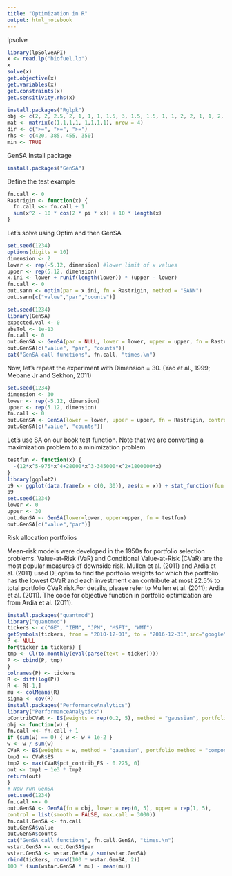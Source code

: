 ```yaml
---
title: "Optimization in R"
output: html_notebook
---
```


lpsolve
```r
library(lpSolveAPI)
x <- read.lp("biofuel.lp")
x
solve(x)
get.objective(x)
get.variables(x)
get.constraints(x)
get.sensitivity.rhs(x)

install.packages("Rglpk")
obj <- c(2, 2, 2.5, 2, 1, 1, 1, 1.5, 3, 1.5, 1.5, 1, 1, 2, 2, 1, 1, 2, 2, 2.5, 2.5)
mat <- matrix(c(1,1,1,1, 1,1,1,1), nrow = 4)
dir <- c(">=", ">=", ">=")
rhs <- c(420, 385, 455, 350)
min <- TRUE


```

GenSA
Install package 
```r
install.packages("GenSA")
```
Define the test example
```r
fn.call <- 0
Rastrigin <- function(x) {
  fn.call <<- fn.call + 1
  sum(x^2 - 10 * cos(2 * pi * x)) + 10 * length(x)
}
```

Let's solve using Optim and then GenSA
```r
set.seed(1234)
options(digits = 10)
dimension <- 2
lower <- rep(-5.12, dimension) #lower limit of x values
upper <- rep(5.12, dimension)
x.ini <- lower + runif(length(lower)) * (upper - lower)
fn.call <- 0
out.sann <- optim(par = x.ini, fn = Rastrigin, method = "SANN") 
out.sann[c("value","par","counts")]
```
```r
set.seed(1234)
library(GenSA)
expected.val <- 0
absTol <- 1e-13
fn.call <- 0
out.GenSA <- GenSA(par = NULL, lower = lower, upper = upper, fn = Rastrigin, control = list(threshold.stop = expected.val + absTol))
out.GenSA[c("value", "par", "counts")]
cat("GenSA call functions", fn.call, "times.\n")
```
Now, let's repeat the experiment with Dimension = 30.  (Yao et al., 1999; Mebane Jr and Sekhon, 2011)
```r
set.seed(1234)
dimension <- 30
lower <- rep(-5.12, dimension)
upper <- rep(5.12, dimension)
fn.call <- 0
out.GenSA <- GenSA(lower = lower, upper = upper, fn = Rastrigin, control = list(max.time=5, verbose=TRUE))
out.GenSA[c("value", "counts")]
```
Let's use SA on our book test function. Note that we are converting a
maximization problem to a minimization problem

```r
testfun <- function(x) {
  -(12*x^5-975*x^4+28000*x^3-345000*x^2+1800000*x)
}
library(ggplot2)
p9 <- ggplot(data.frame(x = c(0, 30)), aes(x = x)) + stat_function(fun = testfun)
p9
set.seed(1234)
lower <- 0
upper <- 30
out.GenSA <- GenSA(lower=lower, upper=upper, fn = testfun)
out.GenSA[c("value","par")]

```
Risk allocation portfolios

Mean-risk models were developed in the 1950s for portfolio selection problems. Value-at-Risk (VaR) and Conditional Value-at-Risk (CVaR) are the most popular measures of downside risk. Mullen et al. (2011) and Ardia et al. (2011) used DEoptim to find the portfolio weights for which the portfolio has the lowest CVaR and each investment can contribute at most 22.5% to total portfolio CVaR risk.For details, please refer to Mullen et al. (2011); Ardia et al. (2011). The code for objective function in portfolio optimization are from Ardia et al. (2011).
```r
install.packages("quantmod")
library("quantmod")
tickers <- c("GE", "IBM", "JPM", "MSFT", "WMT")
getSymbols(tickers, from = "2010-12-01", to = "2016-12-31",src="google")
P <- NULL
for(ticker in tickers) {
tmp <- Cl(to.monthly(eval(parse(text = ticker))))
P <- cbind(P, tmp)
}
colnames(P) <- tickers
R <- diff(log(P))
R <- R[-1,]
mu <- colMeans(R)
sigma <- cov(R)
install.packages("PerformanceAnalytics")
library("PerformanceAnalytics")
pContribCVaR <- ES(weights = rep(0.2, 5), method = "gaussian", portfolio_method = "component", mu = mu, sigma = sigma)$pct_contrib_ES
obj <- function(w) {
fn.call <<- fn.call + 1
if (sum(w) == 0) { w <- w + 1e-2 }
w <- w / sum(w)
CVaR <- ES(weights = w, method = "gaussian", portfolio_method = "component",mu = mu, sigma = sigma)
tmp1 <- CVaR$ES
tmp2 <- max(CVaR$pct_contrib_ES - 0.225, 0)
out <- tmp1 + 1e3 * tmp2
return(out)
}
# Now run GenSA
set.seed(1234)
fn.call <<- 0
out.GenSA <- GenSA(fn = obj, lower = rep(0, 5), upper = rep(1, 5),
control = list(smooth = FALSE, max.call = 3000))
fn.call.GenSA <- fn.call
out.GenSA$value
out.GenSA$counts
cat("GenSA call functions", fn.call.GenSA, "times.\n")
wstar.GenSA <- out.GenSA$par
wstar.GenSA <- wstar.GenSA / sum(wstar.GenSA)
rbind(tickers, round(100 * wstar.GenSA, 2))
100 * (sum(wstar.GenSA * mu) - mean(mu))
```

